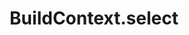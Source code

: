 ---
title: "BuildContext.select"
description: "Learn how to select a value in a BuildContext in Reactter."
---